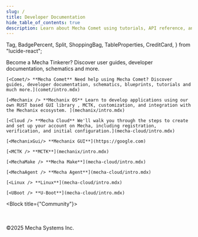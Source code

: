 ```yaml
---
slug: /
title: Developer Documentation
hide_table_of_contents: true
description: Learn about Mecha Comet using tutorials, API reference, and developer guides.
---
```


<style>
  {`
    /* Hack to prevent overflow, not possible to have it on other pages due to position sticky used in TOC */
    main .container {
        position: relative;
        overflow: hidden;
    }
`}
</style>



  Tag,
  BadgePercent,
  Split,
  ShoppingBag,
  TableProperties,
  CreditCard,
} from "lucide-react";



Become a Mecha Tinkerer? Discover user guides, developer documentation, schematics and more.

<Block>

<CardGrid>

    [<Comet/> **Mecha Comet** Need help using Mecha Comet? Discover guides, developer documentation, schematics, blueprints, tutorials and much more.](comet/intro.mdx)

    [<Mechanix /> **Mechanix OS** Learn to develop applications using our own RUST based GUI library , MCTK, customization, and integration with the Mechanix ecosystem. ](mechanix/intro.mdx)

    [<Cloud /> **Mecha Cloud** We'll walk you through the steps to create and set up your account on Mecha, including registration, verification, and initial configuration.](mecha-cloud/intro.mdx)

</CardGrid>

</Block>

<Block title="Open Source Projects" direction="vertical">

<SmallGrid>

    [<MechanixGui/> **Mechanix GUI**](https://google.com)

    [<MCTK /> **MCTK**](mechanix/intro.mdx)

    [<MechaMake /> **Mecha Make**](mecha-cloud/intro.mdx)

    [<MechaAgent /> **Mecha Agent**](mecha-cloud/intro.mdx)

    [<Linux /> **Linux**](mecha-cloud/intro.mdx)

    [<UBoot /> **U-Boot**](mecha-cloud/intro.mdx)

</SmallGrid>

</Block>



<Block title={"Community"}>
  <Apps />
</Block>

<br/>
<br/>
©2025 Mecha Systems Inc.